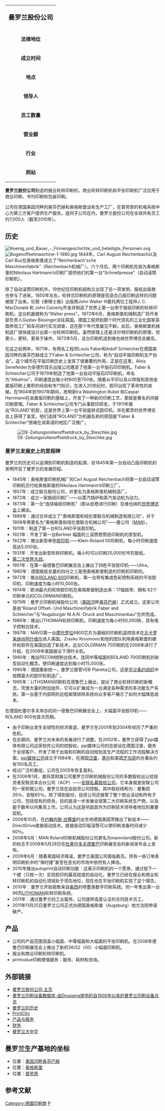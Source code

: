 {| class="infobox vcard" style="font-size: 90%; text-align: left;"
|-
| colspan="2" align=center style="font-size:1.3em" class="fn n org"| '''曼罗兰股份公司'''
|-
|width="0"|'''法律地位'''||有限公司
|-
|'''成立时间''' || 1979年（平张印刷1871，轮转印刷1845年）
|-
|'''地点''' || [[德国|德国]] [[美因河畔奥芬巴赫|美因河畔奥芬巴赫]]
|-
|'''领导人''' || Gerd Finkbeiner（首席执行官）
|-
|'''员工数量''' || 7147（截至2010年）
|-
|'''营业额''' || 9.42亿欧元
|-
|'''行业''' || 印刷机械
|-
|'''网站''' || www.manroland.com
|}
'''曼罗兰股份公司'''制造的报业轮转印刷机、商业轮转印刷机和平张印刷机广泛应用于商业印刷、书刊印刷和包装印刷。

公司在德国美因河畔的奥芬巴赫和奥格斯堡设有生产工厂，在普劳恩的机电系统中心为第三方客户提供生产服务。连同子公司在内，曼罗兰股份公司在全球共有员工约7,000人（截至2010年）。
==历史==
[[File:Koenig_und_Bauer_-_Firmengeschichte_und_beteiligte_Personen.svg|thumb]]
[[File:Bogenoffsetmaschine-1-1980.jpg|thumb]]
1844年，Carl August Reichenbach以及Carl Buz在奥格斯堡成立了“Reichenbach'sche Maschinenfabrik”（Reichenbach机械厂）。六个月后，两个印刷机先驱为奥格斯堡的Nikolaus Hartmann’s印刷厂提供他们的第一台“Schnellpresse”（自动滚筒印刷机）。

除了自动滚筒印刷机外，19世纪在印刷机结构又出现了另一项发明，报纸出版商也参与了进来。1850年左右，轮转式印刷机的原理是否适合凸版印刷这样的问题被提了出来。伦敦《泰晤士报》出版商John Walter III委托两位工程师J. C. MacDonald 和 John Calverly开发并制造了世界上第一台用于报纸印刷的轮转印刷机。这台机器被称为“Walter press”。1872年6月，奥格斯堡机械制造厂将开发部负责人Gustav Bissinger派往英国。德国工程师到那个时代领先的工业化国家英国参观工厂和车间进行实况调查，这在那个年代里屡见不鲜。此后，奥格斯堡机械制造厂很快就设计出第一台轮转印刷机。虽然原理上还是沃尔特印刷机的原理，但更小，更轻，更易于操作。1873年5月，这台印刷机送到维也纳世界博览会展览。

在这之前两年，1871年，有两名工程师Louis Faber和Adolf Schleicher在德国美因河畔的奥芬巴赫成立了Faber & Schleicher公司，称为“自动平版印刷机生产协会”。这个城市在平版印刷历史上发挥了很重要的作用，正是在这里，Alois Senefelder为安德烈音乐出版公司建造了他第一台平版石印印刷机。Faber & Schleicher公司于1879年制造了他第一台自动平版石印印刷机，命名为“Albatros”，印刷速度达每小时600至700张。随着从平印以及以锌版和其他金属版印刷上累积的经验和专门知识，在进入20世纪时，胶印出现了革命性的突破。在1904年到1907年期间，发明家Ira Washington Rubel 和Caspar Herrmann在金属版印刷的基础上，开发了一种新的印刷工艺，那就是著名的间接印刷原理。Faber & Schleicher公司专门从事胶印研发，于1911年推出“ROLAND”机型，这是世界上第一台平张旋转式胶印机，并在都灵的世界博览会上获得了金奖。他们选择“ROLAND”为机器名称的原因是“Faber & Schleicher”很难在讲英语的地区广泛推广。

[[File:DE-Zeitungsrollenoffsetdruck_by_Steschke.jpg|thumb]]
===曼罗兰发展史上的里程碑===
曼罗兰的历史可以追溯到印刷机制造的起源，自1845年第一台自动凸版印刷机的发明开启了曼罗兰的发展历程。

*1845年：奥格斯堡印刷机械厂的Carl August Reichenbach将第一台自动滚筒印刷机交付给奥格斯堡的Nikolaus Hartmann’s印刷工厂。
*1857年：成立联合股份公司，并更名为奥格斯堡机械制造厂。
*1872年：成立一家报纸印刷厂——以蒸汽锅炉和蒸汽发动机为动力。
*1873年：第一台“连续输纸印刷机”（即从纸卷进行印刷）在维也纳的[[世界博览会|世界博览会]]上展出。
*1889年：通过合并成立了“奥格斯堡和纽伦堡联合机械制造有限公司”，并于1908年再更名为“奥格斯堡和纽伦堡联合机械公司”——曼公司（[[MAN|MAN]]）。
*1911年：制造了第一台ROLAND平张胶印机。
*1921年：开发了第一台Berliner 幅面的三滚筒卷筒纸印刷机的原型机。
*1922年：推出新型单色[[胶印机|胶印机]]——Klein-Roland 00印刷机，每小时印刷速度高达5,000张。
*1931年：开发出新型轮转印刷机，每小时可以印刷25,000份16页报纸。
*[[第二次世界大战|第二次世界大战]]。
*1951年：在第一届德鲁巴印刷展览会上展出了四色平张胶印机——Ultra。
*1960年：德国报纸总量的四分之三是用奥格斯堡制造的印刷机印刷的。
*1972年：推出[[ROLAND_800|ROLAND 800]]印刷机，第一台带有集成色彩控制系统的平张胶印机，印刷速度为每小时10,000张。
*1974年：欧洲最大的轮转胶印机在奥格斯堡制造出来：17幅纸带、拥有 62个印刷单元的COLORMAN印刷机。
*1979年：曼罗兰印刷机械股份公司（[[美因河|美因河]]畔[[奥芬巴赫|奥芬巴赫]]）正式成立。这家公司是由“Roland Offset- Und Maschinenfabrik Faber and Schleicher”与“Augsburger M.A.N.-Druck and Maschinenbau”合并而成。
*1986年：推出LITHOMAN轮转印刷机，印刷速度为每小时60,000转，具有电子控制台技术。
*1987年：MAVO第一台[[摩托罗拉|摩托罗拉]]6800芯片为基础的印刷机遥控技术在[[北卡罗来纳州|北卡罗来纳州]][[阿什维尔|阿什维尔]]进入美国。Zravko Krovinovic和他的团队利用奥格斯堡的硬件和软件在美国创造了新技术。这台COLORMAN 75印刷机在2008年进行了升级。在2009年美国报业下滑时关机。
*1990年：推出PECOM控制台技术。连同中等幅面的ROLAND 700印刷机的新型自动化概念，使印刷速度达到每小时15,000张。
*1990年：德国重新统一，曼罗兰接管VEB Planeta公司，这是[[华沙条约组织|华沙条约组织]]中规模最大的胶印机制造厂。
*1995年：LITHOMAN印刷机在德鲁巴上展出，提出了商业轮转印刷的新概念。凭借大量的附加组件，它可以扩展成为一台满足各种需求的多功能生产系统。第一台基于内部网的远程故障排除系统向众多客户展示了如何大幅降低成本。
在德国杜塞尔多夫举办的同一德鲁巴印刷展览会上，大幅面平张胶印机——ROLAND 900也首次亮相。
*由于印刷业发生全球性的经济衰退，曼罗兰在2001年到2004年经历了严重的危机。
*在此期间，曼罗兰对未来的发展进行了调整。在2002年，曼罗兰获得了ppi媒体有限公司这家软件公司的控股权。ppi媒体公司的总部设在德国汉堡，服务于全球客户，开发了用于出版和印刷的自动规划及生产流程的工作流程解决方案。[[ppi媒体公司|ppi媒体公司]]成立于1984年，在德国[[汉堡|汉堡]]、[[基尔|基尔]]和美国[[芝加哥|芝加哥]]的办事处约有150名员工。
*经过广泛的重组，公司在2005年恢复盈利。
*在2006年1月，曼将其附属公司曼罗兰印刷机械股份公司的多数股权出让给投资者安联资本合伙公司（ACP）——[[安联私募股权公司|安联私募股权公司]]，它本身就是安联公司的一家附属公司。曼罗兰现在由投资公司控股。其中股权结构为：曼集团35％，安联65％。除了得到股份，投资公司还接管了整个商业活动和所有子公司，包括现有的债务。目的是进一步发展全球第二大印刷系统生产商，以及能于数年以内集资上市。公司认为这是巩固其作为印刷技术领导者地位的重要契机。
*2006年10月，在[[约翰内斯·古腾堡|约翰内斯·古腾堡]]的出生地德国美因茨推出了新技术——DirectDrive直接驱动技术。直接驱动印版滚筒可以使印刷准备时间减少60％。
*2008年5月：MAN Roland印刷机械股份公司更名为manroland股份公司。新的标志于2008年5月28日在[[杜塞尔多夫|杜塞尔多夫]][[德鲁巴|德鲁巴]]印刷展览会的新闻发布会上发布。
*2009年6月：随着美国经济降温，曼罗兰美国公司面临裁员。但有一些订单表明印刷机中的“保时捷”甚至在恶劣的市场中依然有人捧场。
*2010年推出autoprint自动印刷功能：这表示印刷机的一个愿景，通过按下一个键（只按一次）实现胶印的最高程度的自动化。曼罗兰已经在报业和商业轮转印刷机的自动化领域处于领先地位，现在也在平张印刷机实现了这个理念。
*2010年：曼罗兰开始销售来自[[奥西|奥西]]的喷墨类数字印刷系统。同一年售出第一台96页[[LITHOMAN|LITHOMAN]]轮转印刷系统。
*2011年：通过曼罗兰的工业服务，公司提供高度认证的合同技术员工。
*2011年11月25日曼罗兰公司正式向德国奥格斯堡（Augsburg）地方法院申请破产。

==产品==
*公司的产品范围涵盖小幅面、中等幅面和大幅面的平张印刷机。在2008年德鲁巴印刷展览会上推出了新的36/52（00）小幅面印刷机。
*报业和商业印刷轮转印刷机。
*printvalue印刷增值服务：服务、耗材和咨询。

==外部链接==
{{commons category|manroland}}
* [https://web.archive.org/web/20110615031830/http://www.manroland.com/com/en/index.htm 曼罗兰股份公司 主页]
* [https://web.archive.org/web/20110612065656/http://www.drupama.de/index_e.asp 曼罗兰印刷设备数据库-由Drupama提供的自1900年以来的曼罗兰印刷设备总览]
* [https://web.archive.org/web/20110615042829/http://www.manroland.com/com/en/history.htm 曼罗兰的历史]
* [http://www.printcity.de/index.php?site_id=21 PrintCity] {{Wayback|url=http://www.printcity.de/index.php?site_id=21 |date=20170704083001 }}
* [https://web.archive.org/web/20110615034548/http://www.manroland.com/com/en/products_services.htm  产品与服务]
* [https://web.archive.org/web/20110615042946/http://www.manroland.com/com/en/financials.htm 财务]
* [http://www.manroland.cn/gb/ 曼罗兰大中华] {{Wayback|url=http://www.manroland.cn/gb/ |date=20160715071525 }}

==曼罗兰生产基地的坐标==
*位置：[[美因河畔奥芬巴赫|美因河畔奥芬巴赫]]{{Coord|50.112836|N|8.804929|E|region:DE-BY_type:landmark|name=奥芬巴赫}}
*位置：[[奥格斯堡|奥格斯堡]]{{Coord|48.38245|N|10.88985|E|type:landmark_region:DE-BY|name=奥格斯堡}}
*位置：[[普劳恩|普劳恩]]{{Coord|50.52800|N|12.11150|E|type:landmark_region:DE-SN|name=普劳恩}}

==参考文献==
{{Cite web |url=http://en.wikipedia.org/wiki/Manroland |title=manroland |accessdate=2011-06-22 |archive-date=2020-04-16 |archive-url=https://web.archive.org/web/20200416023028/https://en.wikipedia.org/wiki/Manroland |dead-url=no }}

[[Category:德國印刷商|Category:德國印刷商]]
[[Category:机械制造业|P]]
